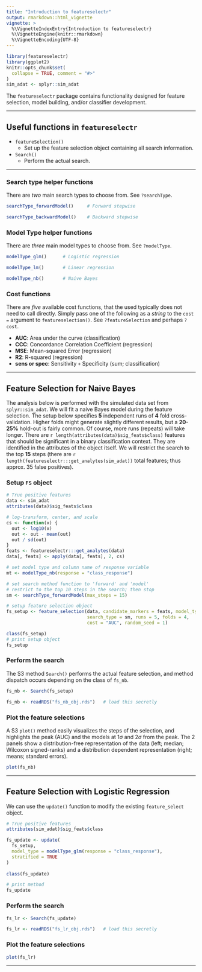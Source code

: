 ```yaml
---
title: "Introduction to featureselectr"
output: rmarkdown::html_vignette
vignette: >
  %\VignetteIndexEntry{Introduction to featureselectr}
  %\VignetteEngine{knitr::rmarkdown}
  %\VignetteEncoding{UTF-8}
---
```


```r
library(featureselectr)
library(ggplot2)
knitr::opts_chunk$set(
  collapse = TRUE, comment = "#>"
)
sim_adat <- splyr::sim_adat
```


The `featureselectr` package contains functionality designed for feature 
selection, model building, and/or classifier development.


--------------


## Useful functions in `featureselectr`

* `featureSelection()`
  + Set up the feature selection object containing all search information.
* `Search()`
  + Perform the actual search.


----------------------


### Search type helper functions
There are _two_ main search types to choose from. See `?searchType`.

```r
searchType_forwardModel()     # Forward stepwise

searchType_backwardModel()    # Backward stepwise
```

### Model Type helper functions

There are _three_ main model types to choose from. See `?modelType`.

```r
modelType_glm()      # Logistic regression

modelType_lm()       # Linear regression

modelType_nb()       # Naive Bayes
```

### Cost functions

There are _five_ available cost functions, that the used typically does not
need to call directly. Simply pass one of the following as a _string_ to 
the `cost =` argument to `featureselection()`.
See `?featureSelection` and perhaps `?cost`.

* **AUC**: Area under the curve (classification)
* **CCC**: Concordance Correlation Coefficient (regression)
* **MSE**: Mean-squared Error (regression)
* **R2**: R-squared (regression)
* **sens or spec**: Sensitivity `+` Specificity (sum; classification)



-----------------


## Feature Selection for Naive Bayes

The analysis below is performed with the simulated data set from
`splyr::sim_adat`. We will fit a naive Bayes model during the
feature selection. The setup below specifies **5** independent runs 
of **4** fold cross-validation.
Higher folds might generate slightly different results, but a **20-25%**
hold-out is fairly common. Of course, more runs (repeats) will take longer.
There are `r length(attributes(data)$sig_feats$class)` features that should 
be significant in a binary classification context. They are identified in 
the attributes of the object itself. We will restrict the search to the 
top **15** steps (there are
`r length(featureselectr:::get_analytes(sim_adat))`
total features; thus approx. 35 false positives).

### Setup `FS` object

```r
# True positive features
data <- sim_adat
attributes(data)$sig_feats$class

# log-transform, center, and scale
cs <- function(x) {
  out <- log10(x)
  out <- out - mean(out)
  out / sd(out)
}
feats <- featureselectr:::get_analytes(data)
data[, feats] <- apply(data[, feats], 2, cs)

# set model type and column name of response variable
mt <- modelType_nb(response = "class_response")

# set search method function to 'forward' and 'model'
# restrict to the top 10 steps in the search; then stop
sm <- searchType_forwardModel(max_steps = 15)

# setup feature selection object
fs_setup <- feature_selection(data, candidate_markers = feats, model_type = mt,
                              search_type = sm, runs = 5, folds = 4,
                              cost = "AUC", random_seed = 1)

class(fs_setup)
# print setup object
fs_setup
```

### Perform the search

The S3 method `Search()` performs the actual feature selection,
and method dispatch occurs depending on the class of `fs_nb`.

```r
fs_nb <- Search(fs_setup)
```

```r
fs_nb <- readRDS("fs_nb_obj.rds")   # load this secretly
```

### Plot the feature selections

A S3 `plot()` method easily visualizes the steps of the selection,
and highlights the peak (AUC) and the models at
1$\sigma$ and 2$\sigma$ from the peak.
The 2 panels show a distribution-free representation of the data 
(left; median; Wilcoxon signed-ranks) and a distribution dependent
representation (right; means; standard errors).

```r
plot(fs_nb)
```


---------------


## Feature Selection with Logistic Regression

We can use the `update()` function to modify the existing `feature_select`
object.

```r
# True positive features
attributes(sim_adat)$sig_feats$class

fs_update <- update(
  fs_setup,
  model_type = modelType_glm(response = "class_response"),
  stratified = TRUE
)
                    
class(fs_update)

# print method
fs_update
```

### Perform the search

```r
fs_lr <- Search(fs_update)
```

```r
fs_lr <- readRDS("fs_lr_obj.rds")   # load this secretly
```

### Plot the feature selections

```r
plot(fs_lr)
```

---------------
